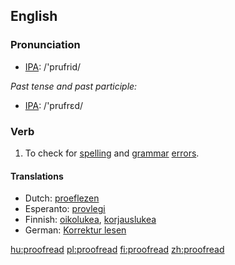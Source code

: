 ==English==
=== Pronunciation ===
*[[w:IPA|IPA]]: /'prufrid/

''Past tense and past participle:''
*[[w:IPA|IPA]]: /'prufrεd/

=== Verb ===
{{irregverb|'''to proofread'''|'''[[proofreads]]'''|'''proofread'''|'''proofread'''|'''[[proofreading]]'''}}

# To check for [[spelling]] and [[grammar]] [[error]]s.

====Translations====
{{top}}
*Dutch: [[proeflezen]]
*Esperanto: [[provlegi]]
*Finnish: [[oikolukea]], [[korjauslukea]]
*German: [[Korrektur lesen]]
{{mid}}
{{bottom}}

[[hu:proofread]]
[[pl:proofread]]
[[fi:proofread]]
[[zh:proofread]]